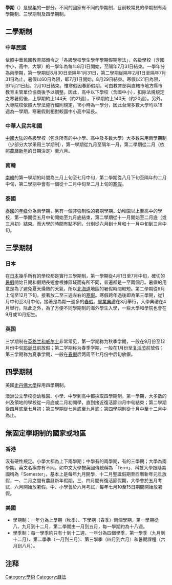 {{unreferenced|time=2016-07-11T12:27:43+00:00}}
{{NoteTA
|G1 = Country
}}
'''學期'''（{{lang-en|Academic term}}）是[[學年|學年]]的一部分。不同的國家有不同的學期制，目前較常見的學期制有兩學期制、三學期制及四學期制。

== 二學期制 ==
=== 中華民國 ===
{{see|台灣教育}}

依照中華民國教育部頒令之「各級學校學生學年學期假期辦法」，各級學校（含國中小，高中，大學）的一學年為每年8月1日開始，至隔年7月31日結束。一學年分為兩學期，第一學期從8月30日至隔年1月31日，第二學期從隔年2月1日至隔年7月31日為止。暑假以60日為限，即7月1日開始，8月29日結束。寒假以21日為限，即1月21日起，2月10日結束。惟寒假因春節假期，可由教育部與直轄市地方縣市教育主管單位協商後予以調整。因此，高中以下學校（含國中小），扣除法規規定之寒暑假後，上學期約上144天（約21週），下學期約上140天（約20週）。另外，大專院校依照大學法施行細則規定，18小時為一學分，因此台灣多數大學均以18週為一學期，寒暑假則相對較國中小高中延長。

=== 中華人民共和國 ===
{{see|中國教育}}

[[中國大陆|中國大陆]]的各級學校（包含所有的中小學、高中及多数大學）大多数采用兩學期制（少部分大学采用三学期制），第一學期從九月至隔年一月，第二學期從二月（依照[[農曆新年|農曆新年]]的日期決定）至六月。

=== 南韓 ===
{{see|南韓教育}}

[[南韓|南韓]]的第一學期的時間為三月上旬至七月中旬，第二學期從八月下旬至隔年的二月中旬，第二學期中會有一個從十二月中旬至二月上旬的[[寒假|寒假]]。

=== 泰國 ===
{{see|泰國教育}}

[[泰國|泰國]]的[[年级|年级]]分為兩學期，另有一個非強制性的暑期學期。幼稚園以上至高中的學校，第一學期從五月中旬開始至九月底結束，第二學期從十一月開始至二月底（或三月初）結束。而大學的時間有點不同，分別從六月到十月和十一月中旬到三月中旬。

== 三學期制 ==
=== 日本 ===
{{see|日本教育}}

在[[日本|日本]]幾乎所有的學校都是實行三學期制，第一學期從4月1日至7月中旬，確切的[[暑假|暑假]]開始日期和假期長短會根據區域而有所不同，普遍都是一至兩個月。暑假的用意是為了避免夏天燥熱的天氣，所以[[北海道|北海道]]地區的暑假時間較短。第二學期從9月上旬至12月下旬，接著放二至三週左右的[[寒假|寒假]]。寒假跨年過後即為第三學期，從1月中旬至3月中旬。接著是為期一週多的[[春假|春假]]。[[畢業典禮|畢業典禮]]在3月舉行，入學典禮在4月舉行。除此之外，為了方便不同學期制的海外學生入學，一些大學和學院也會在9月或10月招生。

=== 英国 ===
{{see|英国教育}}
三学期制在[[英格兰和威尔士|英格兰和威尔士]]非常常见，第一学期称为秋季学期，一般在9月份至12月份中旬[[耶诞日|耶诞日]]前放假；第二学期称为春季学期，一般在1月份至[[复活节|复活节]]前放假；第三学期称为夏季学期，一般在[[春假|春假]]后两周至七月份中后旬放假。

== 四學期制 ==
美國[[史丹佛大學|史丹佛大學]]採用四學期制。

澳洲公立學校從幼稚園、小學、中學到高中都採取四學期制。第一學期，大多數的州及領地的學校從一月底或二月初開學，直到接近復活節四月中旬結束；第二學期從四月底至七月初；第三學期從七月底至九月底；第四學期則從十月中至十二月中為止。{{notetag|澳洲大學則是分為二學期制，一般科系的第一學期從每年的三月初開始至六月底，第二學期從七月底開始至十一月底。}}

==無固定學期制的國家或地區==
=== 香港 ===
{{see|香港教育}}

沒有硬性規定。小學大都為上下兩學期；中學有的兩學期，有的三學期；大學為兩學期。英文名稱亦有不同，如中文大學按英國傳統稱為「Term」、科技大學跟隨美國稱為「Semester」。基本上是每年九月開學，十二月聖誕假期至西曆新年元旦放假，一、二月之間有農曆新年假期，三、四月間有復活節假期，大學會於五月考試，六月開始放暑假。中、小學會於六月考試，每年七月10至15日期間開始放暑假。

=== 美國 ===
{{see|美國教育}}

*學期制：一年分為上學期（秋季）、下學期（春季）兩個學期，第一學期從八、九月到十二月，第二學期由一月到五月，每一學期約為十八週。
*學季制：每一學季約只有十到十二週，一年分為四個學季，第一學季（九月到十二月）、第二學季（一月到三月）、第三學季（四月到六月）和暑期課程（六月到八月）。

==注释==
{{notefoot}}


[[Category:學術|Category:學術]]
[[Category:曆法|Category:曆法]]
